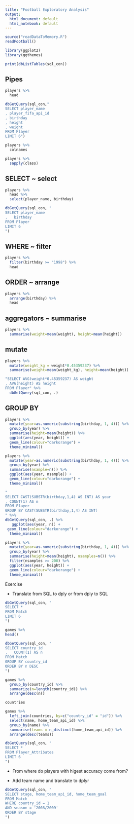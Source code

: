 ```yaml
---
title: "Football Exploratory Analysis"
output:
  html_document: default
  html_notebook: default
---
```


```r
source("readDataToMemory.R")
readFootball()

library(ggplot2)
library(ggthemes)

print(dbListTables(sql_con))
```

## Pipes

```r
players %>%
  head
```

```r
dbGetQuery(sql_con,"
SELECT player_name
, player_fifa_api_id
, birthday
, height
, weight
FROM Player
LIMIT 6")
```


```r
players %>%
  colnames
```


```r
players %>%
  sapply(class)
```



## SELECT ~ select

```r
players %>%
  head %>%
  select(player_name, birthday)
```

```r
dbGetQuery(sql_con, "
SELECT player_name
,   birthday
FROM Player
LIMIT 6
")
```

## WHERE ~ filter

```r
players %>%
  filter(birthday >= "1998") %>%
  head
```

## ORDER ~ arrange

```r
players %>%
  arrange(birthday) %>%
  head
```

## aggregators ~ summarise

```r
players %>%
  summarise(weight=mean(weight), height=mean(height))
```

## mutate

```r
players %>%
  mutate(weight_kg = weight*0.45359237) %>%
  summarise(weight=mean(weight_kg), height=mean(height))
```

```r
"SELECT AVG(weight*0.45359237) AS weight
, AVG(height) AS height
FROM Player" %>%
  dbGetQuery(sql_con, .)
```


## GROUP BY


```r
players %>%
  mutate(year=as.numeric(substring(birthday, 1, 4))) %>%
  group_by(year) %>%
  summarise(height=mean(height)) %>%
  ggplot(aes(year, height)) +
  geom_line(colour="darkorange") +
  theme_minimal()
```


```r
players %>%
  mutate(year=as.numeric(substring(birthday, 1, 4))) %>%
  group_by(year) %>%
  summarise(nsample=n()) %>%
  ggplot(aes(year, nsample)) +
  geom_line(colour="darkorange") +
  theme_minimal()
```

```r

"
SELECT CAST(SUBSTR(birthday,1,4) AS INT) AS year
, COUNT(1) AS n
FROM Player
GROUP BY CAST(SUBSTR(birthday,1,4) AS INT)
" %>%
dbGetQuery(sql_con, .) %>%
   ggplot(aes(year, n)) +
 geom_line(colour="darkorange") +
  theme_minimal()
```

```r
players %>%
  mutate(year=as.numeric(substring(birthday, 1, 4))) %>%
  group_by(year) %>%
  summarise(height=mean(height), nsamples=n()) %>%
  filter(nsamples >= 200) %>%
  ggplot(aes(year, height)) +
  geom_line(colour="darkorange") +
  theme_minimal()
```





Exercise

* Translate from SQL to dply or from dply to SQL
```r
dbGetQuery(sql_con, "
SELECT *
FROM Match
LIMIT 6
")
```

```r
games %>%
head()
```


```r
dbGetQuery(sql_con, "
SELECT country_id
,   COUNT(1) AS n
FROM Match
GROUP BY country_id
ORDER BY n DESC
")
```

```r
games %>%
  group_by(country_id) %>%
  summarize(n=length(country_id)) %>%
  arrange(desc(n))
```


```r
countries
```


```r
games %>%
  left_join(countries, by=c("country_id" = "id")) %>%
  select(name, home_team_api_id) %>%
  group_by(name) %>%
  summarise(teams = n_distinct(home_team_api_id)) %>%
  arrange(desc(teams))
```

```r
dbGetQuery(sql_con, "
SELECT *
FROM Player_Attributes
LIMIT 6
")

```

* From where do players with higest accuracy come from?

* Add team name and translate to dplyr

```r
dbGetQuery(sql_con, "
SELECT stage, home_team_api_id, home_team_goal
FROM Match
WHERE country_id = 1
AND season = '2008/2009'
ORDER BY stage
")
```
